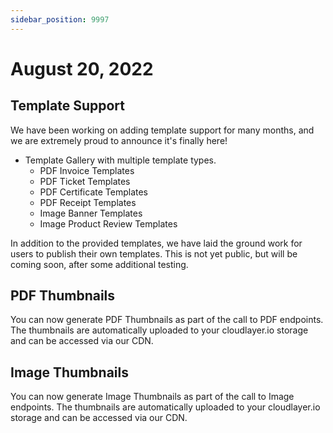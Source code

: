 ```yaml
---
sidebar_position: 9997
---
```


# August 20, 2022

## Template Support

We have been working on adding template support for many months, and we are extremely proud to announce it's finally here!

- Template Gallery with multiple template types.
  - PDF Invoice Templates
  - PDF Ticket Templates
  - PDF Certificate Templates
  - PDF Receipt Templates
  - Image Banner Templates
  - Image Product Review Templates

In addition to the provided templates, we have laid the ground work for users to publish their own templates. This is not yet public, but will be coming soon, after some additional testing.

## PDF Thumbnails

You can now generate PDF Thumbnails as part of the call to PDF endpoints. The thumbnails are automatically uploaded to your cloudlayer.io storage and can be accessed via our CDN.

## Image Thumbnails

You can now generate Image Thumbnails as part of the call to Image endpoints. The thumbnails are automatically uploaded to your cloudlayer.io storage and can be accessed via our CDN.

